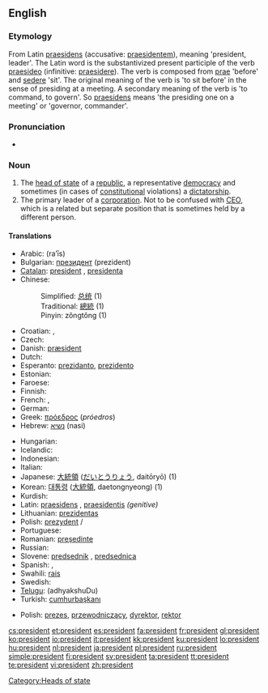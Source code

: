 {{also|président}}
==English==
{{wikipedia}}

===Etymology===
From Latin [[praesidens]] (accusative: [[praesidentem]]), meaning 'president, leader'. The Latin word is the substantivized present participle of the verb [[praesideo]] (infinitive: [[praesidere]]).  The verb is composed from [[prae]] 'before' and [[sedere]] 'sit'. The original meaning of the verb is 'to sit before' in the sense of presiding at a meeting. A secondary meaning of the verb is 'to command, to govern'. So [[praesidens]] means 'the presiding one on a meeting' or 'governor, commander'.

===Pronunciation===
* {{audio|en-us-president.ogg|Audio (US)}}

===Noun===
{{en-noun}}

# The [[head of state]] of a [[republic]], a representative [[democracy]] and sometimes (in cases of [[constitutional]] violations) a [[dictatorship]].
# The primary leader of a [[corporation]].  Not to be confused with [[CEO]], which is a related but separate position that is sometimes held by a different person.

====Translations====
{{trans-top|The head of state of a republic}}
* Arabic: {{Arab|[[رئيس]]}} (ra’īs) {{m}}
* Bulgarian: [[президент]] (prezident) {{m}}
* [[Catalan]]: [[#Catalan|president]] {{m}}, [[presidenta]] {{f}}
* Chinese:
*: Simplified: [[总统]] (1)
*: Traditional: [[總統]] (1)
*: Pinyin: zǒngtǒng (1)
* Croatian: {{t+|hr|predsjednik|m|alt=prédsjednīk}}, {{t-|hr|predsjednica|f|alt=prédsjednica}}
* Czech: {{t+|cs|prezident|m}}
* Danish: [[præsident]] {{c}}
* Dutch: {{t+|nl|president|m}}
* Esperanto: [[prezidanto]], [[prezidento]]
* Estonian: {{t+|et|president}}
* Faroese: {{t-|fo|forseti|m|xs=Faroese}}
* Finnish: {{t+|fi|presidentti}}
* French: {{t+|fr|président|m}}, {{t+|fr|présidente|f}}
* German: {{t+|de|Präsident|m}}
* Greek: [[πρόεδρος]] (''próedros'') {{c}}
* Hebrew: [[נשיא]] (nasi)
{{trans-mid}}
* Hungarian: {{t+|hu|elnök}}
* Icelandic: {{t+|is|forseti|m}}
* Indonesian: {{t-|id|presiden|xs=Indonesian}}
* Italian: {{t+|it|presidente|m}}
* Japanese: [[大統領]] ([[だいとうりょう]], daitōryō) (1)
* Korean: [[대통령]] ([[大統領]], daetongnyeong) (1)
* Kurdish: {{KUchar|[[سه‌رۆک]]}}
* Latin: [[praesidens]] {{m}}, [[praesidentis]] ''(genitive)''
* Lithuanian: [[prezidentas]] {{m}}
* Polish: [[prezydent]] {{m}} / {{f}}
* Portuguese: {{t+|pt|presidente|m}}
* Romanian: [[preşedinte]] {{m|f}}
* Russian: {{t|ru|президент|m|tr=prezidént|sc=Cyrl}}
* Slovene: [[predsednik]] {{m}}, [[predsednica]] {{f}}
* Spanish: {{t+|es|presidente|m}}, {{t-|es|presidenta|f}}
* Swahili: [[rais]]
* Swedish: {{t+|sv|president|c}}
* [[Telugu]]: {{t|te|అధ్యక్షుడు|sc=Telu}} (adhyakshuDu)
* Turkish: [[cumhurbaşkanı]]
{{trans-bottom}}

{{trans-top|The primary leader of a corporation}}
* Polish: [[prezes]], [[przewodniczący]], [[dyrektor]], [[rektor]]
{{trans-mid}}
{{trans-bottom}}

[[Category:Heads of state]]

[[cs:president]]
[[et:president]]
[[es:president]]
[[fa:president]]
[[fr:president]]
[[gl:president]]
[[ko:president]]
[[io:president]]
[[it:president]]
[[kk:president]]
[[ku:president]]
[[lo:president]]
[[hu:president]]
[[nl:president]]
[[ja:president]]
[[pl:president]]
[[ru:president]]
[[simple:president]]
[[fi:president]]
[[sv:president]]
[[ta:president]]
[[tt:president]]
[[te:president]]
[[vi:president]]
[[zh:president]]